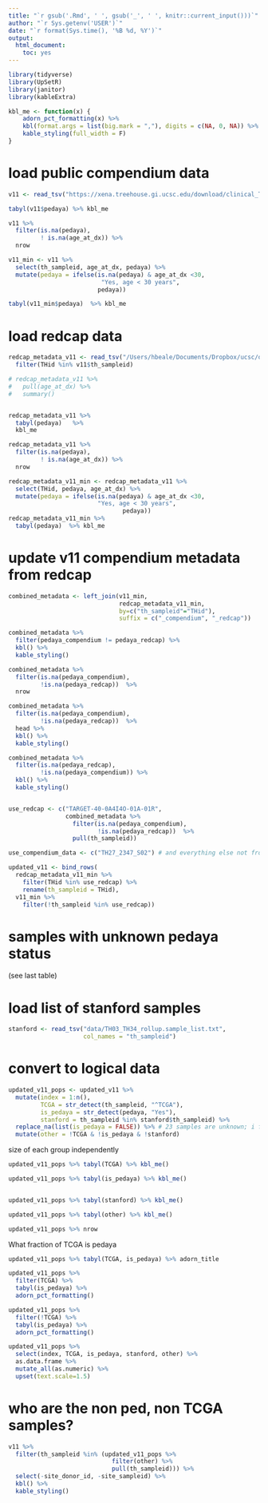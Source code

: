 ```yaml
---
title: "`r gsub('.Rmd', ' ', gsub('_', ' ', knitr::current_input()))`"
author: "`r Sys.getenv('USER')`"
date: "`r format(Sys.time(), '%B %d, %Y')`"
output:
  html_document:
    toc: yes
---
```

  


```r

library(tidyverse)
library(UpSetR)
library(janitor)
library(kableExtra)
```
```r
kbl_me <- function(x) {
    adorn_pct_formatting(x) %>% 
    kbl(format.args = list(big.mark = ","), digits = c(NA, 0, NA)) %>%
    kable_styling(full_width = F) 
}

```

# load public compendium data
```r

v11 <- read_tsv("https://xena.treehouse.gi.ucsc.edu/download/clinical_TumorCompendium_v11_PolyA_2020-04-09.tsv.gz")

tabyl(v11$pedaya) %>% kbl_me

v11 %>%
  filter(is.na(pedaya),
         ! is.na(age_at_dx)) %>%
  nrow

v11_min <- v11 %>%
  select(th_sampleid, age_at_dx, pedaya) %>%
  mutate(pedaya = ifelse(is.na(pedaya) & age_at_dx <30,
                          "Yes, age < 30 years",
                         pedaya))

tabyl(v11_min$pedaya)  %>% kbl_me
```
# load redcap data
```r

redcap_metadata_v11 <- read_tsv("/Users/hbeale/Documents/Dropbox/ucsc/operations/redcap/redcap_combined_nonprivate_sample_donor_data_downloaded_via_API.v10.2023-11-09_09.33.56.txt.gz") %>%
  filter(THid %in% v11$th_sampleid)

# redcap_metadata_v11 %>%
#   pull(age_at_dx) %>%
#   summary()


redcap_metadata_v11 %>%
  tabyl(pedaya)   %>% 
  kbl_me

redcap_metadata_v11 %>%
  filter(is.na(pedaya),
         ! is.na(age_at_dx)) %>%
  nrow

redcap_metadata_v11_min <- redcap_metadata_v11 %>%
  select(THid, pedaya, age_at_dx) %>%
  mutate(pedaya = ifelse(is.na(pedaya) & age_at_dx <30,
                         "Yes, age < 30 years",
                                pedaya))
redcap_metadata_v11_min %>%
  tabyl(pedaya)  %>% kbl_me


```

# update v11 compendium metadata from redcap
```r

combined_metadata <- left_join(v11_min, 
                               redcap_metadata_v11_min,
                               by=c("th_sampleid"="THid"),
                               suffix = c("_compendium", "_redcap")) 

combined_metadata %>%
  filter(pedaya_compendium != pedaya_redcap) %>%
  kbl() %>%
  kable_styling()

combined_metadata %>%
  filter(is.na(pedaya_compendium),
         !is.na(pedaya_redcap))  %>%
  nrow

combined_metadata %>%
  filter(is.na(pedaya_compendium),
         !is.na(pedaya_redcap))  %>%
  head %>%
  kbl() %>%
  kable_styling()

combined_metadata %>%
  filter(is.na(pedaya_redcap),
         !is.na(pedaya_compendium)) %>%
  kbl() %>%
  kable_styling()


use_redcap <- c("TARGET-40-0A4I4O-01A-01R",
                combined_metadata %>%
                  filter(is.na(pedaya_compendium),
                         !is.na(pedaya_redcap))  %>%
                  pull(th_sampleid))

use_compendium_data <- c("TH27_2347_S02") # and everything else not from redcap

updated_v11 <- bind_rows(
  redcap_metadata_v11_min %>%
    filter(THid %in% use_redcap) %>%
    rename(th_sampleid = THid),
  v11_min %>%
    filter(!th_sampleid %in% use_redcap))


```
# samples with unknown pedaya status
(see last table)


# load list of stanford samples
```r

stanford <- read_tsv("data/TH03_TH34_rollup.sample_list.txt",
                     col_names = "th_sampleid")
```
# convert to logical data 
```r

updated_v11_pops <- updated_v11 %>%
  mutate(index = 1:n(),
         TCGA = str_detect(th_sampleid, "^TCGA"),
         is_pedaya = str_detect(pedaya, "Yes"),
         stanford = th_sampleid %in% stanford$th_sampleid) %>%
  replace_na(list(is_pedaya = FALSE)) %>% # 23 samples are unknown; i force them to false
  mutate(other = !TCGA & !is_pedaya & !stanford)

```


size of each group independently
```r


updated_v11_pops %>% tabyl(TCGA) %>% kbl_me()

updated_v11_pops %>% tabyl(is_pedaya) %>% kbl_me()


updated_v11_pops %>% tabyl(stanford) %>% kbl_me()

updated_v11_pops %>% tabyl(other) %>% kbl_me()

updated_v11_pops %>% nrow
```
What fraction of TCGA is pedaya
```r

updated_v11_pops %>% tabyl(TCGA, is_pedaya) %>% adorn_title

updated_v11_pops %>%
  filter(TCGA) %>%
  tabyl(is_pedaya) %>% 
  adorn_pct_formatting()

updated_v11_pops %>%
  filter(!TCGA) %>%
  tabyl(is_pedaya) %>% 
  adorn_pct_formatting()

```



```r

updated_v11_pops %>%
  select(index, TCGA, is_pedaya, stanford, other) %>%
  as.data.frame %>%
  mutate_all(as.numeric) %>%
  upset(text.scale=1.5)


```

# who are the non ped, non TCGA samples?
```r

v11 %>%
  filter(th_sampleid %in% (updated_v11_pops %>%
                             filter(other) %>%
                             pull(th_sampleid))) %>%
  select(-site_donor_id, -site_sampleid) %>%
  kbl() %>%
  kable_styling()

```

